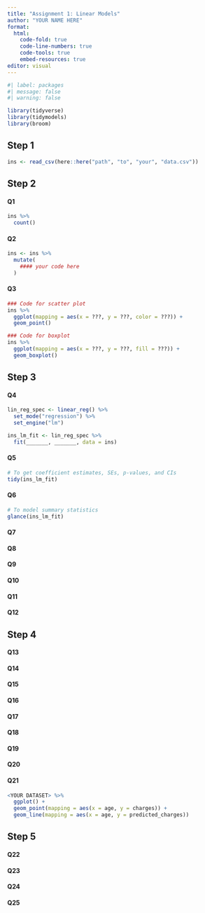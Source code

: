 ```yaml
---
title: "Assignment 1: Linear Models"
author: "YOUR NAME HERE"
format: 
  html:
    code-fold: true
    code-line-numbers: true
    code-tools: true
    embed-resources: true
editor: visual
---
```


```r
#| label: packages
#| message: false
#| warning: false

library(tidyverse)
library(tidymodels)
library(broom)
```

## Step 1

```r
ins <- read_csv(here::here("path", "to", "your", "data.csv"))
```

## Step 2

#### Q1

```r
ins %>% 
  count()
```

#### Q2

```r
ins <- ins %>%
  mutate(
    #### your code here
  )
```

#### Q3

```r
### Code for scatter plot
ins %>%
  ggplot(mapping = aes(x = ???, y = ???, color = ???)) +
  geom_point()

### Code for boxplot
ins %>%
  ggplot(mapping = aes(x = ???, y = ???, fill = ???)) +
  geom_boxplot()
```

## Step 3

#### Q4

```r
lin_reg_spec <- linear_reg() %>%
  set_mode("regression") %>%
  set_engine("lm")

ins_lm_fit <- lin_reg_spec %>%
  fit(_______, _______, data = ins) 
```

#### Q5

```r
# To get coefficient estimates, SEs, p-values, and CIs
tidy(ins_lm_fit) 
```

#### Q6

```r
# To model summary statistics
glance(ins_lm_fit)
```

#### Q7

#### Q8

#### Q9

#### Q10

#### Q11

#### Q12

## Step 4

#### Q13

#### Q14

#### Q15

#### Q16

#### Q17

#### Q18

#### Q19

#### Q20

#### Q21

```r
<YOUR DATASET> %>%
  ggplot() +
  geom_point(mapping = aes(x = age, y = charges)) +
  geom_line(mapping = aes(x = age, y = predicted_charges))

```

## Step 5

#### Q22

#### Q23

#### Q24

#### Q25
